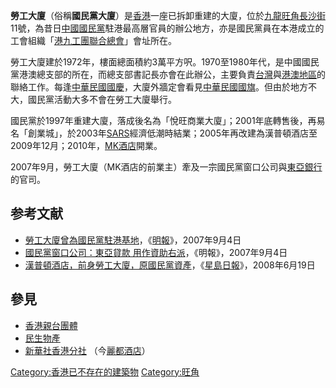 '''勞工大廈'''（俗稱'''國民黨大廈'''）是[[香港|香港]]一座已拆卸重建的大廈，位於[[九龍|九龍]][[旺角|旺角]][[長沙街|長沙街]]11號，為昔日[[中國國民黨|中國國民黨]]駐港最高層官員的辦公地方，亦是國民黨員在本港成立的工會組織「[[港九工團聯合總會|港九工團聯合總會]]」會址所在。

勞工大廈建於1972年，樓面總面積約3萬平方呎。1970至1980年代，是中國國民黨港澳總支部的所在，而總支部書記長亦會在此辦公，主要負責[[台灣|台灣]]與[[港澳地區|港澳地區]]的聯絡工作。每逢[[中華民國國慶|中華民國國慶]]，大廈外牆定會看見[[中華民國國旗|中華民國國旗]]。但由於地方不大，國民黨活動大多不會在勞工大廈舉行。

國民黨於1997年重建大廈，落成後名為「悅旺商業大廈」；2001年底轉售後，再易名「創業城」，於2003年[[SARS|SARS]]經濟低潮時結業；2005年再改建為漢普頓酒店至2009年12月；2010年，[[MK酒店|MK酒店]]開業。

2007年9月，勞工大廈（MK酒店的前業主）牽及一宗國民黨窗口公司與[[東亞銀行|東亞銀行]]的官司。

== 参考文献 ==
{{Reflist}}
{{refbegin}}
* [http://hk.news.yahoo.com/070903/12/2ex0l.html 勞工大廈曾為國民黨駐港基地]{{dead link|date=2017年11月 |bot=InternetArchiveBot |fix-attempted=yes }}，《[[明報|明報]]》，2007年9月4日 
* [http://news.boxun.com/news/gb/taiwan/2007/09/200709050709.shtml 國民黨窗口公司：東亞貸款 用作資助右派]，《明報》，2007年9月4日 
* [https://web.archive.org/web/20080620065055/http://hk.news.yahoo.com/080618/60/2vyrq.html 漢普頓酒店，前身勞工大廈，原國民黨資產]，《[[星島日報|星島日報]]》，2008年6月19日
{{refend}}

==參見==
*[[香港親台團體|香港親台團體]]
*[[民生物產|民生物產]]
*[[新華社香港分社|新華社香港分社]] （今[[麗都酒店|麗都酒店]]）
[[Category:香港已不存在的建築物|Category:香港已不存在的建築物]]
[[Category:旺角|Category:旺角]]